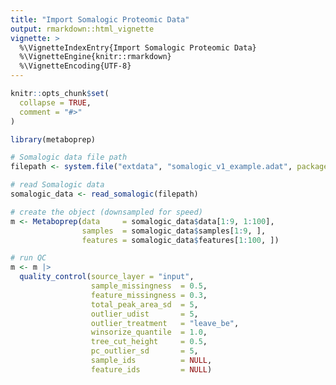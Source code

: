 ```yaml
---
title: "Import Somalogic Proteomic Data"
output: rmarkdown::html_vignette
vignette: >
  %\VignetteIndexEntry{Import Somalogic Proteomic Data}
  %\VignetteEngine{knitr::rmarkdown}
  %\VignetteEncoding{UTF-8}
---
```


```r
knitr::opts_chunk$set(
  collapse = TRUE,
  comment = "#>"
)
```

```r
library(metaboprep)

# Somalogic data file path
filepath <- system.file("extdata", "somalogic_v1_example.adat", package = "metaboprep")

# read Somalogic data
somalogic_data <- read_somalogic(filepath)

# create the object (downsampled for speed)
m <- Metaboprep(data     = somalogic_data$data[1:9, 1:100], 
                samples  = somalogic_data$samples[1:9, ], 
                features = somalogic_data$features[1:100, ])

# run QC
m <- m |>
  quality_control(source_layer = "input", 
                  sample_missingness  = 0.5, 
                  feature_missingness = 0.3, 
                  total_peak_area_sd  = 5, 
                  outlier_udist       = 5, 
                  outlier_treatment   = "leave_be", 
                  winsorize_quantile  = 1.0, 
                  tree_cut_height     = 0.5, 
                  pc_outlier_sd       = 5, 
                  sample_ids          = NULL, 
                  feature_ids         = NULL)
```
